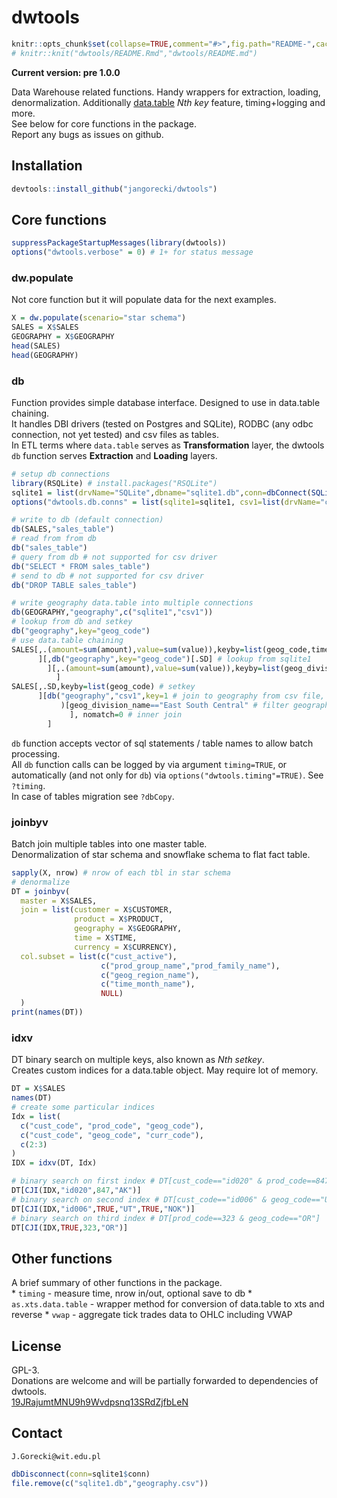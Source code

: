 # dwtools
```r
knitr::opts_chunk$set(collapse=TRUE,comment="#>",fig.path="README-",cache=FALSE)
# knitr::knit("dwtools/README.Rmd","dwtools/README.md")
```
**Current version: pre 1.0.0**  

Data Warehouse related functions. Handy wrappers for extraction, loading, denormalization. Additionally [data.table](https://github.com/Rdatatable/data.table) *Nth key* feature, timing+logging and more.  
See below for core functions in the package.  
Report any bugs as issues on github.

## Installation
```r
devtools::install_github("jangorecki/dwtools")
```

## Core functions
```r
suppressPackageStartupMessages(library(dwtools))
options("dwtools.verbose" = 0) # 1+ for status message
```

### dw.populate
Not core function but it will populate data for the next examples.  
```r
X = dw.populate(scenario="star schema")
SALES = X$SALES
GEOGRAPHY = X$GEOGRAPHY
head(SALES)
head(GEOGRAPHY)
```

### db
Function provides simple database interface. Designed to use in data.table chaining.  
It handles DBI drivers (tested on Postgres and SQLite), RODBC (any odbc connection, not yet tested) and csv files as tables.  
In ETL terms where `data.table` serves as **Transformation** layer, the dwtools `db` function serves **Extraction** and **Loading** layers.  
```r
# setup db connections
library(RSQLite) # install.packages("RSQLite")
sqlite1 = list(drvName="SQLite",dbname="sqlite1.db",conn=dbConnect(SQLite(), dbname="sqlite1.db"))
options("dwtools.db.conns" = list(sqlite1=sqlite1, csv1=list(drvName="csv")))

# write to db (default connection)
db(SALES,"sales_table")
# read from from db
db("sales_table")
# query from db # not supported for csv driver
db("SELECT * FROM sales_table")
# send to db # not supported for csv driver
db("DROP TABLE sales_table")

# write geography data.table into multiple connections
db(GEOGRAPHY,"geography",c("sqlite1","csv1"))
# lookup from db and setkey
db("geography",key="geog_code")
# use data.table chaining
SALES[,.(amount=sum(amount),value=sum(value)),keyby=list(geog_code,time_code) # aggr to geog_code, time_code
      ][,db("geography",key="geog_code")[.SD] # lookup from sqlite1
        ][,.(amount=sum(amount),value=sum(value)),keyby=list(geog_division_name,time_code) # aggr to division_code, time_code
          ]
SALES[,.SD,keyby=list(geog_code) # setkey
      ][db("geography","csv1",key=1 # join to geography from csv file, setkey on first column
           )[geog_division_name=="East South Central" # filter geography to one division_name
             ], nomatch=0 # inner join
        ]
```
`db` function accepts vector of sql statements / table names to allow batch processing.  
All `db` function calls can be logged by via argument `timing=TRUE`, or automatically (and not only for `db`) via `options("dwtools.timing"=TRUE)`. See `?timing`.    
In case of tables migration see `?dbCopy`.

### joinbyv
Batch join multiple tables into one master table.  
Denormalization of star schema and snowflake schema to flat fact table.  
```r
sapply(X, nrow) # nrow of each tbl in star schema
# denormalize 
DT = joinbyv(
  master = X$SALES,
  join = list(customer = X$CUSTOMER,
              product = X$PRODUCT,
              geography = X$GEOGRAPHY,
              time = X$TIME,
              currency = X$CURRENCY),
  col.subset = list(c("cust_active"),
                    c("prod_group_name","prod_family_name"),
                    c("geog_region_name"),
                    c("time_month_name"),
                    NULL)
  )
print(names(DT))
```

### idxv
DT binary search on multiple keys, also known as *Nth setkey*.  
Creates custom indices for a data.table object. May require lot of memory.  
```r
DT = X$SALES
names(DT)
# create some particular indices
Idx = list(
  c("cust_code", "prod_code", "geog_code"),
  c("cust_code", "geog_code", "curr_code"),
  c(2:3)
)
IDX = idxv(DT, Idx)

# binary search on first index # DT[cust_code=="id020" & prod_code==847 & geog_code=="AK"]
DT[CJI(IDX,"id020",847,"AK")]
# binary search on second index # DT[cust_code=="id006" & geog_code=="UT" & curr_code=="NOK"]
DT[CJI(IDX,"id006",TRUE,"UT",TRUE,"NOK")]
# binary search on third index # DT[prod_code==323 & geog_code=="OR"]
DT[CJI(IDX,TRUE,323,"OR")]
```

## Other functions
A brief summary of other functions in the package.  
* `timing` - measure time, nrow in/out, optional save to db
* `as.xts.data.table` - wrapper method for conversion of data.table to xts and reverse
* `vwap` - aggregate tick trades data to OHLC including VWAP

## License
GPL-3.  
Donations are welcome and will be partially forwarded to dependencies of dwtools.  
[19JRajumtMNU9h9Wvdpsnq13SRdZjfbLeN](https://blockchain.info/address/19JRajumtMNU9h9Wvdpsnq13SRdZjfbLeN)

## Contact
`J.Gorecki@wit.edu.pl`
```r
dbDisconnect(conn=sqlite1$conn)
file.remove(c("sqlite1.db","geography.csv"))
```
